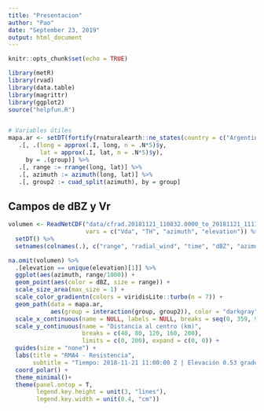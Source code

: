 ```yaml
---
title: "Presentacion"
author: "Pao"
date: "September 23, 2019"
output: html_document
---
```


```r
knitr::opts_chunk$set(echo = TRUE)

library(metR)
library(rvad)
library(data.table)
library(magrittr)
library(ggplot2)
source("helpfun.R")


# Variables útiles
mapa.ar <- setDT(fortify(rnaturalearth::ne_states(country = c("Argentina")))) %>% 
   .[, .(long = approx(.I, long, n = .N*5)$y,
         lat = approx(.I, lat, n = .N*5)$y),
     by = .(group)] %>%
   .[, range := rrange(long, lat)] %>%
   .[, azimuth := azimuth(long, lat)] %>%
   .[, group2 := cuad_split(azimuth), by = group]
```

## Campos de dBZ y Vr

```r
volumen <- ReadNetCDF("data/cfrad.20181121_110832.0000_to_20181121_111113.0000_RMA4_0200_02.nc",
                      vars = c("Vda", "TH", "azimuth", "elevation")) %>% 
  setDT() %>% 
  setnames(colnames(.), c("range", "radial_wind", "time", "dBZ", "azimuth", "elevation"))
```

```r
na.omit(volumen) %>% 
  .[elevation == unique(elevation)[1]] %>% 
  ggplot(aes(azimuth, range/1000)) +
  geom_point(aes(color = dBZ, size = range)) +
  scale_size_area(max_size = 1) +
  scale_color_gradientn(colors = viridisLite::turbo(n = 7)) +
  geom_path(data = mapa.ar,
            aes(group = interaction(group, group2)), color = "darkgray") +
  scale_x_continuous(name = NULL, labels = NULL, breaks = seq(0, 359, 90)) +
  scale_y_continuous(name = "Distancia al centro (km)",
                     breaks = c(40, 80, 120, 160, 200),
                     limits = c(0, 200), expand = c(0, 0)) +
  guides(size = "none") +
  labs(title = "RMA4 - Resistencia", 
       subtitle = "Tiempo: 2018-11-21 11:00:00 Z | Elevación 0.53 grados") + 
  coord_polar() +
  theme_minimal()+ 
  theme(panel.ontop = T, 
        legend.key.height = unit(3, "lines"),
        legend.key.width = unit(0.4, "cm"))

```


